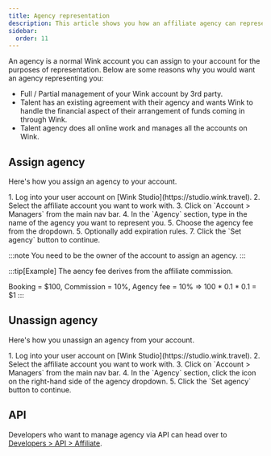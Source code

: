 ```yaml
---
title: Agency representation
description: This article shows you how an affiliate agency can represent affiliates on Wink.
sidebar:
  order: 11
---
```



An agency is a normal Wink account you can assign to your account for the purposes of representation. Below are some reasons why you would want an agency representing you:

- Full / Partial management of your Wink account by 3rd party.
- Talent has an existing agreement with their agency and wants Wink to handle the financial aspect of their arrangement of funds coming in through Wink.
- Talent agency does all online work and manages all the accounts on Wink.

## Assign agency

Here's how you assign an agency to your account.

<Steps>
 1. Log into your user account on [Wink Studio](https://studio.wink.travel).
 2. Select the affiliate account you want to work with.
 3. Click on `Account > Managers` from the main nav bar.
 4. In the `Agency` section, type in the name of the agency you want to represent you.
 5. Choose the agency fee from the dropdown.
 5. Optionally add expiration rules.
 7. Click the `Set agency` button to continue.
 </Steps>

 :::note
You need to be the owner of the account to assign an agency.
 :::

 :::tip[Example]
The aency fee derives from the affiliate commission.

Booking = $100, Commission = 10%, Agency fee = 10% => 100 * 0.1 * 0.1 = $1
 :::

## Unassign agency

Here's how you unassign an agency from your account.

<Steps>
 1. Log into your user account on [Wink Studio](https://studio.wink.travel).
 2. Select the affiliate account you want to work with.
 3. Click on `Account > Managers` from the main nav bar.
 4. In the `Agency` section, click the <Badge text="x" variant="danger" size="small" /> icon on the right-hand side of the agency dropdown.
 5. Click the `Set agency` button to continue.
 </Steps>


## API

Developers who want to manage agency via API can head over to [Developers > API > Affiliate](/developers/apis/#affiliate-api).
